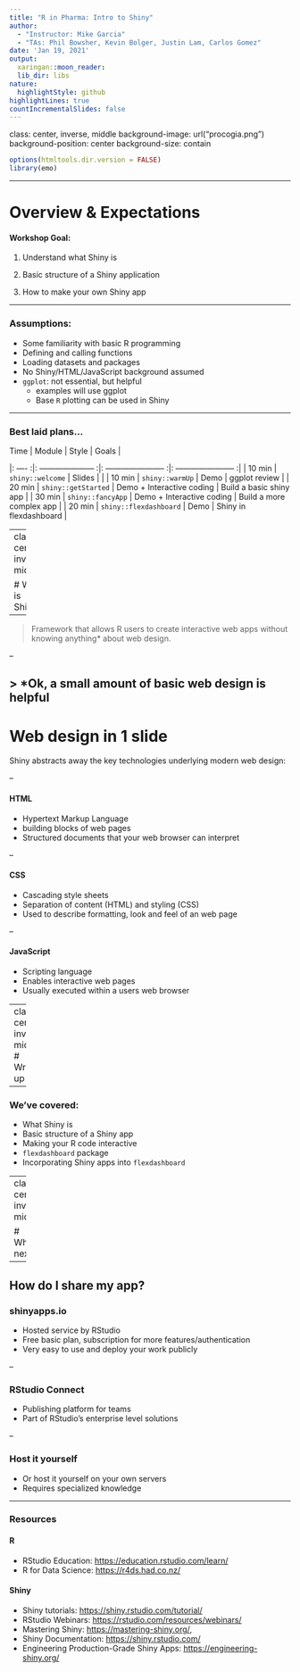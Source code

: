 ```yaml
---
title: "R in Pharma: Intro to Shiny"
author: 
  - "Instructor: Mike Garcia"
  - "TAs: Phil Bowsher, Kevin Bolger, Justin Lam, Carlos Gomez"
date: 'Jan 19, 2021'
output:
  xaringan::moon_reader:
  lib_dir: libs
nature:
  highlightStyle: github
highlightLines: true
countIncrementalSlides: false
---
```

class: center, inverse, middle
background-image: url("procogia.png")
background-position: center
background-size: contain

```r
options(htmltools.dir.version = FALSE)
library(emo)
```

---

# Overview & Expectations
  
#### Workshop Goal: 
  
1. Understand what Shiny is

2. Basic structure of a Shiny application

3. How to make your own Shiny app 

---
  
### Assumptions: 
  
- Some familiarity with basic R programming
- Defining and calling functions
- Loading datasets and packages
- No Shiny/HTML/JavaScript background assumed
- `ggplot`: not essential, but helpful
  - examples will use ggplot
  - Base `R` plotting can be used in Shiny

---
  
### Best laid plans...
  
| Time   | Module                   |   Style                  |   Goals                   | 
|: ---- :|: --------------------- :|: ----------------------- :|: ----------------------- :|
| 10 min | `shiny::welcome`        | Slides                    |                           | 
| 10 min | `shiny::warmUp`         | Demo                      | ggplot review             |
| 20 min | `shiny::getStarted`     | Demo + Interactive coding | Build a basic shiny app   | 
| 30 min | `shiny::fancyApp`       | Demo + Interactive coding | Build a more complex app  | 
| 20 min | `shiny::flexdashboard`  | Demo                      | Shiny in flexdashboard    | 
  
  
---
class: center, inverse, middle

# What is Shiny?

--

> Framework that allows R users to create interactive web apps without knowing anything* about web design. 

--

> *Ok, a small amount of basic web design is helpful
---
# Web design in 1 slide

Shiny abstracts away the key technologies underlying modern web design:

--

#### HTML

- Hypertext Markup Language
- building blocks of web pages
- Structured documents that your web browser can interpret

--

#### CSS

- Cascading style sheets
- Separation of content (HTML) and styling (CSS)
- Used to describe formatting, look and feel of an web page

--

#### JavaScript

- Scripting language 
- Enables interactive web pages
- Usually executed within a users web browser


---
class: center, inverse, middle
# Wrap-up

---

### We've covered:

- What Shiny is
- Basic structure of a Shiny app
- Making your R code interactive
- `flexdashboard` package
- Incorporating Shiny apps into `flexdashboard`


---
class: center, inverse, middle

# What's next?


---

## How do I share my app?

### shinyapps.io

- Hosted service by RStudio
- Free basic plan, subscription for more features/authentication
- Very easy to use and deploy your work publicly 

--

### RStudio Connect

- Publishing platform for teams
- Part of RStudio's enterprise level solutions

--

### Host it yourself

- Or host it yourself on your own servers
- Requires specialized knowledge

---
### Resources


#### R

- RStudio Education: [https://education.rstudio.com/learn/](https://education.rstudio.com/learn/)
- R for Data Science: [https://r4ds.had.co.nz/](https://r4ds.had.co.nz/)
 
#### Shiny 

- Shiny tutorials: [https://shiny.rstudio.com/tutorial/](https://shiny.rstudio.com/tutorial/)
- RStudio Webinars: [https://rstudio.com/resources/webinars/](https://rstudio.com/resources/webinars/) 
- Mastering Shiny: [https://mastering-shiny.org/](https://mastering-shiny.org/), 
- Shiny Documentation: [https://shiny.rstudio.com/](https://shiny.rstudio.com/)
- Engineering Production-Grade Shiny Apps: [https://engineering-shiny.org/](https://engineering-shiny.org/)
